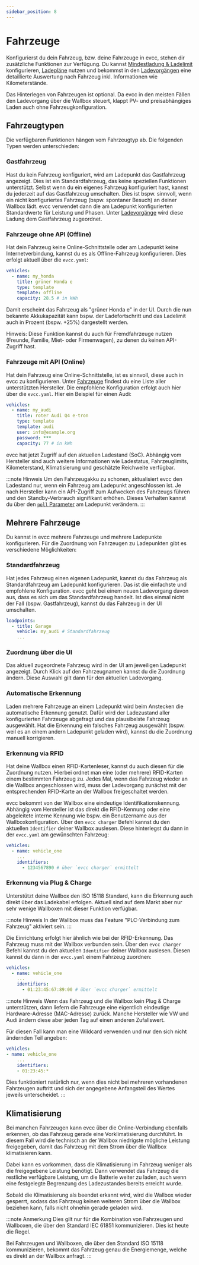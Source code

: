 ```yaml
---
sidebar_position: 8
---
```


# Fahrzeuge

Konfigurierst du dein Fahrzeug, bzw. deine Fahrzeuge in evcc, stehen dir zusätzliche Funktionen zur Verfügung.
Du kannst [Mindestladung & Ladelimit](./limits) konfigurieren, [Ladepläne](./plans) nutzen und bekommst in den [Ladevorgängen](./sessions) eine detaillierte Auswertung nach Fahrzeug inkl. Informationen wie Kilometerstände.

Das Hinterlegen von Fahrzeugen ist optional. Da evcc in den meisten Fällen den Ladevorgang über die Wallbox steuert, klappt PV- und preisabhängiges Laden auch ohne Fahrzeugkonfiguration.

## Fahrzeugtypen

Die verfügbaren Funktionen hängen vom Fahrzeugtyp ab. Die folgenden Typen werden unterschieden:

### Gastfahrzeug

Hast du kein Fahrzeug konfiguriert, wird am Ladepunkt das Gastfahrzeug angezeigt.
Dies ist ein Standardfahrzeug, das keine speziellen Funktionen unterstützt.
Selbst wenn du ein eigenes Fahrzeug konfiguriert hast, kannst du jederzeit auf das Gastfahrzeug umschalten.
Dies ist bspw. sinnvoll, wenn ein nicht konfiguriertes Fahrzeug (bspw. spontaner Besuch) an deiner Wallbox lädt.
evcc verwendet dann die am Ladepunkt konfigurierten Standardwerte für Leistung und Phasen.
Unter [Ladevorgänge](./sessions) wird diese Ladung dem Gastfahrzeug zugeordnet.

### Fahrzeuge ohne API (Offline)

Hat dein Fahrzeug keine Online-Schnittstelle oder am Ladepunkt keine Internetverbindung, kannst du es als Offline-Fahrzeug konfigurieren.
Dies erfolgt aktuell über die `evcc.yaml`:

```yaml
vehicles:
  - name: my_honda
    title: grüner Honda e
    type: template
    template: offline
    capacity: 28.5 # in kWh
```

Damit erscheint das Fahrzeug als "grüner Honda e" in der UI.
Durch die nun bekannte Akkukapazität kann bspw. der Ladefortschritt und das Ladelimit auch in Prozent (bspw. +25%) dargestellt werden.

Hinweis: Diese Funktion kannst du auch für Fremdfahrzeuge nutzen (Freunde, Familie, Miet- oder Firmenwagen), zu denen du keinen API-Zugriff hast.

### Fahrzeuge mit API (Online)

Hat dein Fahrzeug eine Online-Schnittstelle, ist es sinnvoll, diese auch in evcc zu konfigurieren.
Unter [Fahrzeuge](../devices/vehicles) findest du eine Liste aller unterstützten Hersteller.
Die empfohlene Konfiguration erfolgt auch hier über die `evcc.yaml`. Hier ein Beispiel für einen Audi:

```yaml
vehicles:
  - name: my_audi
    title: roter Audi Q4 e-tron
    type: template
    template: audi
    user: info@example.org
    password: ***
    capacity: 77 # in kWh
```

evcc hat jetzt Zugriff auf den aktuellen Ladestand (SoC).
Abhängig vom Hersteller sind auch weitere Informationen wie Ladestatus, Fahrzeuglimits, Kilometerstand, Klimatisierung und geschätzte Reichweite verfügbar.

:::note Hinweis
Um den Fahrzeugakku zu schonen, aktualisiert evcc den Ladestand nur, wenn ein Fahrzeug am Ladepunkt angeschlossen ist.
Je nach Hersteller kann ein API-Zugriff zum Aufwecken des Fahrzeugs führen und den Standby-Verbrauch signifikant erhöhen.
Dieses Verhalten kannst du über den [`poll` Parameter](../reference/configuration/loadpoints/#poll) am Ladepunkt verändern. 
:::

## Mehrere Fahrzeuge

Du kannst in evcc mehrere Fahrzeuge und mehrere Ladepunkte konfigurieren.
Für die Zuordnung von Fahrzeugen zu Ladepunkten gibt es verschiedene Möglichkeiten:

### Standardfahrzeug

Hat jedes Fahrzeug einen eigenen Ladepunkt, kannst du das Fahrzeug als Standardfahrzeug am Ladepunkt konfigurieren.
Das ist die einfachste und empfohlene Konfiguration.
evcc geht bei einem neuen Ladevorgang davon aus, dass es sich um das Standardfahrzeug handelt.
Ist dies einmal nicht der Fall (bspw. Gastfahrzeug), kannst du das Fahrzeug in der UI umschalten.

```yaml
loadpoints:
  - title: Garage
    vehicle: my_audi # Standardfahrzeug
    ...
```

### Zuordnung über die UI

Das aktuell zugeordnete Fahrzeug wird in der UI am jeweiligen Ladepunkt angezeigt.
Durch Klick auf den Fahrzeugnamen kannst du die Zuordnung ändern.
Diese Auswahl gilt dann für den aktuellen Ladevorgang.

<Screenshot name="features/screenshots/vehicle-select" caption="Ändern eines Fahrzeuges am Ladepunkt" />

### Automatische Erkennung

Laden mehrere Fahrzeuge an einem Ladepunkt wird beim Anstecken die automatische Erkennung genutzt.
Dafür wird der Ladezustand aller konfigurierten Fahrzeuge abgefragt und das plausibelste Fahrzeug ausgewählt.
Hat die Erkennung ein falsches Fahrzeug ausgewählt (bspw. weil es an einem andern Ladepunkt geladen wird), kannst du die Zuordnung manuell korrigieren.

### Erkennung via RFID

Hat deine Wallbox einen RFID-Kartenleser, kannst du auch diesen für die Zuordnung nutzen.
Hierbei ordnet man eine (oder mehrere) RFID-Karten einem bestimmten Fahrzeug zu.
Jedes Mal, wenn das Fahrzeug wieder an die Wallbox angeschlossen wird, muss der Ladevorgang zunächst mit der entsprechenden RFID-Karte an der Wallbox freigeschaltet werden.

evcc bekommt von der Wallbox eine eindeutige Identifikationskennung.
Abhängig vom Hersteller ist das direkt die RFID-Kennung oder eine abgeleitete interne Kennung wie bspw. ein Benutzername aus der Wallboxkonfiguration.
Über den `evcc charger` Befehl kannst du den aktuellen `Identifier` deiner Wallbox auslesen.
Diese hinterlegst du dann in der `evcc.yaml` am gewünschten Fahrzeug:

```yaml
vehicles:
  - name: vehicle_one
    ...
    identifiers:
      - 1234567890 # über `evcc charger` ermittelt
```

### Erkennung via Plug & Charge

Unterstützt deine Wallbox den ISO 15118 Standard, kann die Erkennung auch direkt über das Ladekabel erfolgen.
Aktuell sind auf dem Markt aber nur sehr wenige Wallboxen mit dieser Funktion verfügbar.

:::note Hinweis
In der Wallbox muss das Feature "PLC-Verbindung zum Fahrzeug" aktiviert sein.
:::

Die Einrichtung erfolgt hier ähnlich wie bei der RFID-Erkennung.
Das Fahrzeug muss mit der Wallbox verbunden sein.
Über den `evcc charger` Befehl kannst du den aktuellen `Identifier` deiner Wallbox auslesen.
Diesen kannst du dann in der `evcc.yaml` einem Fahrzeug zuordnen:

```yaml
vehicles:
  - name: vehicle_one
    ...
    identifiers:
      - 01:23:45:67:89:00 # über `evcc charger` ermittelt
```


:::note Hinweis
Wenn das Fahrzeug und die Wallbox kein Plug & Charge unterstützen, dann liefern die Fahrzeuge eine eigentlich eindeutige Hardware-Adresse (MAC-Adresse) zurück.
Manche Hersteller wie VW und Audi ändern diese aber jeden Tag auf einen anderen Zufallswert.

Für diesen Fall kann man eine Wildcard verwenden und nur den sich nicht ändernden Teil angeben:

```yaml
vehicles:
- name: vehicle_one
    ...
    identifiers:
    - 01:23:45:*
```

Dies funktioniert natürlich nur, wenn dies nicht bei mehreren vorhandenen Fahrzeugen auftritt und sich der angegebene Anfangsteil des Wertes jeweils unterscheidet.
:::

## Klimatisierung

Bei manchen Fahrzeugen kann evcc über die Online-Verbindung ebenfalls erkennen, ob das Fahrzeug gerade eine Vorklimatisierung durchführt.
In diesem Fall wird die technisch an der Wallbox niedrigste mögliche Leistung freigegeben, damit das Fahrzeug mit dem Strom über die Wallbox klimatisieren kann.

Dabei kann es vorkommen, dass die Klimatisierung im Fahrzeug weniger als die freigegebene Leistung benötigt.
Dann verwendet das Fahrzeug die restliche verfügbare Leistung, um die Batterie weiter zu laden, auch wenn eine festgelegte Begrenzung des Ladezustandes bereits erreicht wurde.

Sobald die Klimatisierung als beendet erkannt wird, wird die Wallbox wieder gesperrt, sodass das Fahrzeug keinen weiteren Strom über die Wallbox beziehen kann, falls nicht ohnehin gerade geladen wird.

:::note Anmerkung
Dies gilt nur für die Kombination von Fahrzeugen und Wallboxen, die über den Standard IEC 61851 kommunizieren. Dies ist heute die Regel.

Bei Fahrzeugen und Wallboxen, die über den Standard ISO 15118 kommunizieren, bekommt das Fahrzeug genau die Energiemenge, welche es direkt an der Wallbox anfragt.
:::
